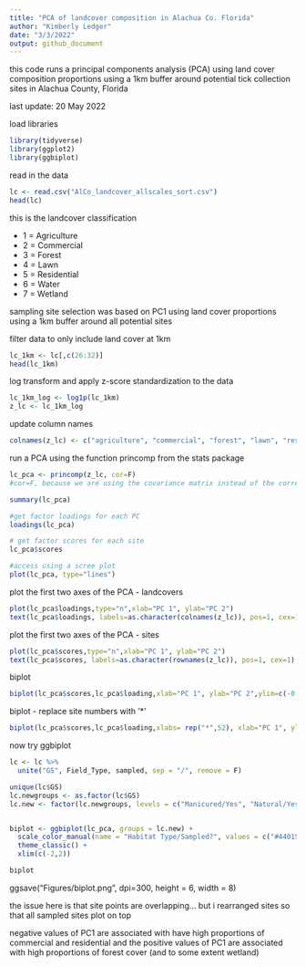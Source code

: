 ```yaml
---
title: "PCA of landcover composition in Alachua Co. Florida"
author: "Kimberly Ledger"
date: "3/3/2022"
output: github_document
---
```


this code runs a principal components analysis (PCA) using land cover composition proportions using a 1km buffer around potential tick collection sites in Alachua County, Florida 

last update: 20 May 2022

load libraries 
```r
library(tidyverse)
library(ggplot2)
library(ggbiplot)
```


read in the data
```r
lc <- read.csv("AlCo_landcover_allscales_sort.csv")
head(lc)
```

this is the landcover classification

*  1 = Agriculture 
*  2 = Commercial
*  3 = Forest
*  4 = Lawn 
*  5 = Residential
*  6 = Water
*  7 = Wetland

sampling site selection was based on PC1 using land cover proportions using a 1km buffer around all potential sites 

filter data to only include land cover at 1km 
```r
lc_1km <- lc[,c(26:32)]
head(lc_1km)
```

log transform and apply z-score standardization to the data 
```r
lc_1km_log <- log1p(lc_1km)   
z_lc <- lc_1km_log
```

update column names 
```r
colnames(z_lc) <- c("agriculture", "commercial", "forest", "lawn", "residential", "water", "wetland")
```

run a PCA using the function princomp from the stats package
```r
lc_pca <- princomp(z_lc, cor=F)
#cor=F, because we are using the covariance matrix instead of the correlation matrix 

summary(lc_pca)

#get factor loadings for each PC
loadings(lc_pca)

# get factor scores for each site 
lc_pca$scores

#access using a scree plot 
plot(lc_pca, type="lines")
```

plot the first two axes of the PCA - landcovers
```r
plot(lc_pca$loadings,type="n",xlab="PC 1", ylab="PC 2")
text(lc_pca$loadings, labels=as.character(colnames(z_lc)), pos=1, cex=1)
```

plot the first two axes of the PCA - sites
```r
plot(lc_pca$scores,type="n",xlab="PC 1", ylab="PC 2")
text(lc_pca$scores, labels=as.character(rownames(z_lc)), pos=1, cex=1)
```

biplot 
```r
biplot(lc_pca$scores,lc_pca$loading,xlab="PC 1", ylab="PC 2",ylim=c(-0.2,0.4), xlim=c(-0.4,0.5))
```

biplot - replace site numbers with '*'
```r
biplot(lc_pca$scores,lc_pca$loading,xlabs= rep("*",52), xlab="PC 1", ylab="PC 2",ylim=c(-0.2,0.4), xlim=c(-0.4,0.5))

```

now try ggbiplot 

```r
lc <- lc %>%
  unite("GS", Field_Type, sampled, sep = "/", remove = F)

unique(lc$GS)
lc.newgroups <- as.factor(lc$GS)
lc.new <- factor(lc.newgroups, levels = c("Manicured/Yes", "Natural/Yes", "Manicured/No", "Natural/No"))


biplot <- ggbiplot(lc_pca, groups = lc.new) +
  scale_color_manual(name = "Habitat Type/Sampled?", values = c("#440154FF", "#21908CFF", "#efb3fe", "#acecea")) + 
  theme_classic() + 
  xlim(c(-2,2))

biplot
```

ggsave("Figures/biplot.png", dpi=300, height = 6, width = 8)

the issue here is that site points are overlapping... but i rearranged sites so that all sampled sites plot on top 

negative values of PC1 are associated with have high proportions of commercial and residential and the positive values of PC1 are associated with high proportions of forest cover (and to some extent wetland)
